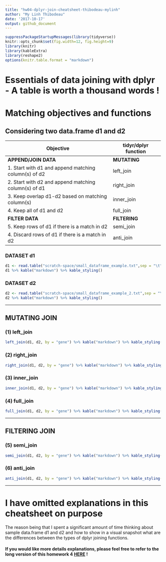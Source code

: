 ```yaml
---
title: "hw04-dplyr-join-cheatsheet-thibodeau-mylinh"
author: "My Linh Thibodeau"
date: '2017-10-17'
output: github_document
---
```


```r
suppressPackageStartupMessages(library(tidyverse))
knitr::opts_chunk$set(fig.width=12, fig.height=9)
library(knitr)
library(kableExtra)
library(reshape2)
options(knitr.table.format = "markdown")
```

# Essentials of data joining with dplyr - A table is worth a thousand words !

# Matching objectives and functions

## Considering two data.frame d1 and d2


| Objective                                           | tidyr/dplyr function    | 
|-----------------------------------------------------|-------------------------|
| **APPEND/JOIN DATA**                                | **MUTATING**            |
|1. Start with d1 and append matching column(s) of d2 | left_join               | 
|2. Start with d2 and append matching column(s) of d1 | right_join              | 
|3. Keep overlap d1-d2 based on matching column(s)    | inner_join              |
|4. Keep all of d1 and d2                             | full_join               |
| **FILTER DATA**                                     | **FILTERING**           | 
|5. Keep rows of d1 if there is a match in d2         | semi_join               |
|4. Discard rows of d1 if there is a match in d2      | anti_join               |

### DATASET d1  

```r
d1 <- read.table("scratch-space/small_dataframe_example.txt",sep = "\t", header = TRUE)
d1 %>% kable("markdown") %>% kable_styling()
```

### DATASET d2  

```r
d2 <- read.table("scratch-space/small_dataframe_example_2.txt",sep = "\t", header = TRUE)
d2 %>% kable("markdown") %>% kable_styling()
```
***

## MUTATING JOIN  

### (1) left_join  

```r
left_join(d1, d2, by = "gene") %>% kable("markdown") %>% kable_styling()
```


### (2) right_join    

```r
right_join(d1, d2, by = "gene") %>% kable("markdown") %>% kable_styling()
```

### (3) inner_join    

```r
inner_join(d1, d2, by = "gene") %>% kable("markdown") %>% kable_styling()
```


### (4) full_join    

```r
full_join(d1, d2, by = "gene") %>% kable("markdown") %>% kable_styling()
``` 

***

## FILTERING JOIN  

### (5) semi_join    

```r
semi_join(d1, d2, by = "gene") %>% kable("markdown") %>% kable_styling()
```

### (6) anti_join       

```r
anti_join(d1, d2, by = "gene") %>% kable("markdown") %>% kable_styling()
```

***

# I have omitted explanations in this cheatsheet on purpose

The reason being that I spent a significant amount of time thinking about sample data.frame d1 and d2 and how to show in a visual snapshot what are the differences between the types of dplyr joining functions. 

#### If you would like more details explanations, please feel free to refer to the long version of this homework 4 [HERE](https://github.com/mylinhthibodeau/STAT545-HW-thibodeau-mylinh/blob/master/stat545-hw4-thibodeau-mylinh/long-version-stat545-hw04-thibodeau-mylinh.md) !
